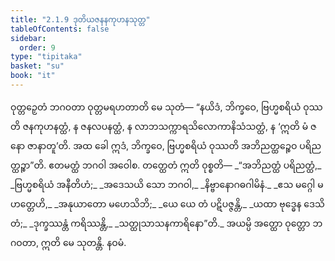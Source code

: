 ```yaml
---
title: "2.1.9 ဒုတိယဇနနကုဟနသုတ္တ"
tableOfContents: false
sidebar:
  order: 9
type: "tipitaka"
basket: "su"
book: "it"
---
```



<DynamicBreadcrumb />

<Division number="36" book="it" e="ch" v="18" p="215">

<Paragraph number="220" book="it">
ဝုတ္တဉှေတံ ဘဂဝတာ ဝုတ္တမရဟတာတိ မေ သုတံ—
</Paragraph>

<Paragraph number="221" book="it">
“နယိဒံ, ဘိက္ခဝေ, ဗြဟ္မစရိယံ ဝုဿတိ ဇနကုဟနတ္ထံ, န ဇနလပနတ္ထံ, န လာဘသက္ကာရသိလောကာနိသံသတ္ထံ, န ‘ဣတိ မံ ဇနော ဇာနာတူ’တိ. အထ ခေါ ဣဒံ, ဘိက္ခဝေ, ဗြဟ္မစရိယံ ဝုဿတိ အဘိညတ္ထဉ္စေဝ ပရိညတ္ထဉ္စာ”တိ. ဧတမတ္ထံ ဘဂဝါ အဝေါစ. တတ္ထေတံ ဣတိ ဝုစ္စတိ—
</Paragraph>

<Paragraph number="222" type="verses" book="it">
_“အဘိညတ္ထံ ပရိညတ္ထံ,_  
_ဗြဟ္မစရိယံ အနီတိဟံ;_  
_အဒေသယိ သော ဘဂဝါ,_  
_နိဗ္ဗာနောဂဓဂါမိနံ._  

</Paragraph>

<Paragraph number="223" type="verses" book="it">
_ဧသ မဂ္ဂေါ မဟတ္တေဟိ,_  
_အနုယာတော မဟေသိဘိ;_  
_ယေ ယေ တံ ပဋိပဇ္ဇန္တိ,_  
_ယထာ ဗုဒ္ဓေန ဒေသိတံ;_  
_ဒုက္ခဿန္တံ ကရိဿန္တိ,_  
_သတ္ထုသာသနကာရိနော”တိ._  

</Paragraph>

<Paragraph number="224" book="it">
အယမ္ပိ အတ္ထော ဝုတ္တော ဘဂဝတာ, ဣတိ မေ သုတန္တိ.

</Paragraph>
</Division>

<Paragraph number="225" type="center" book="it">
နဝမံ.
</Paragraph>